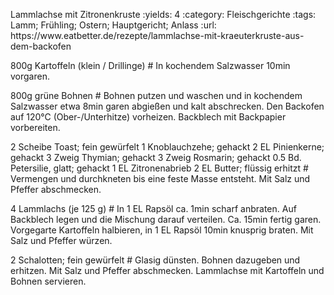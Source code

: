 Lammlachse mit Zitronenkruste
:yields: 4
:category: Fleischgerichte
:tags: Lamm; Frühling; Ostern; Hauptgericht; Anlass
:url: https://www.eatbetter.de/rezepte/lammlachse-mit-kraeuterkruste-aus-dem-backofen

800g Kartoffeln (klein / Drillinge)
# In kochendem Salzwasser 10min vorgaren.

800g grüne Bohnen
# Bohnen putzen und waschen und in kochendem Salzwasser etwa 8min garen abgießen und kalt abschrecken.
  Den Backofen auf 120°C (Ober-/Unterhitze) vorheizen. Backblech mit Backpapier vorbereiten.

2 Scheibe Toast; fein gewürfelt
1 Knoblauchzehe; gehackt
2 EL Pinienkerne; gehackt
3 Zweig Thymian; gehackt
3 Zweig Rosmarin; gehackt
0.5 Bd. Petersilie, glatt; gehackt
1 EL Zitronenabrieb
2 EL Butter; flüssig erhitzt
# Vermengen und durchkneten bis eine feste Masse entsteht. Mit Salz und Pfeffer abschmecken. 

4 Lammlachs (je 125 g)
# In 1 EL Rapsöl ca. 1min scharf anbraten. Auf Backblech legen und die Mischung darauf verteilen. Ca. 15min fertig garen.
  Vorgegarte Kartoffeln halbieren, in 1 EL Rapsöl 10min knusprig braten. Mit Salz und Pfeffer würzen.

2 Schalotten; fein gewürfelt
# Glasig dünsten. Bohnen dazugeben und erhitzen. Mit Salz und Pfeffer abschmecken.
  Lammlachse mit Kartoffeln und Bohnen servieren.
